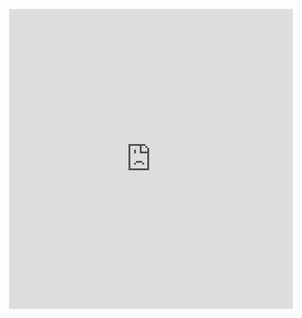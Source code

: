 <p style="text-align:center">
<iframe frameborder="0" height="480px"
        src="https://c3d.libretexts.org/CalcPlot3D/dynamicFigure/index.html?type=jaxlabel;position=middle;math=.;textonly=false&type=vector;vector=%3C2,1,0%3E;visible=true;color=rgb(17,109,192);size=2;initialpt=(0,0,0)&type=vector;vector=%3C-1,1,0%3E;visible=true;color=rgb(208,20,240);size=2;initialpt=(0,0,0)&type=vector;vector=%3C1/2,2,2.5%3E;visible=true;color=rgb(106,168,79);size=2;initialpt=(0,0,0)&type=z;z=0;visible=true;umin=-3;umax=3;vmin=-3;vmax=3;grid=30;format=normal;alpha=40;hidemyedges=true;constcol=rgb(255,0,0);view=0;contourcolor=red;fixdomain=true;contourplot=true;showcontourplot=false;firstvalue=-1;stepsize=0.2;numlevels=11;list=;xnum=46;ynum=46;show2d=false;hidesurface=false;hidelabels=true;showprojections=false;surfacecontours=true;projectioncolor=rgba(255,0,0,1);showxygrid=false;showxygridonbox=true;showconstraint=false&type=vector;vector=%3C.5,2,0%3E;visible=true;color=rgb(173,255,0);size=2;initialpt=(0,0,0)&type=vector;vector=%3C0,0,2.5%3E;visible=true;color=rgb(255,0,0);size=2;initialpt=(.5,2,0)&type=text;text=Target%3A%20b;visible=true;point=(1/2,1,1.4);color=rgb(106,168,79);font=Arial;fontsize=14pt;bold=true;italic=false;fontmath=true;align=Lower-right&type=text;text=Residual;visible=true;point=(.5,2,1);color=rgb(255,0,0);font=Arial;fontsize=11pt;bold=false;italic=false;fontmath=true;align=Upper-right&type=text;text=u;visible=true;point=(1,.6,0);color=rgb(17,109,192);font=Arial;fontsize=14pt;bold=true;italic=false;fontmath=true;align=Upper-right&type=text;text=v;visible=true;point=(-.6,.4,.1);color=rgb(208,20,240);font=Arial;fontsize=14pt;bold=true;italic=false;fontmath=true;align=Upper-right&type=spacecurve;spacecurve=curve;x=-t;y=t;z=0;visible=true;width=2;view=0;tmin=-3;tmax=3;tsteps=10;color=rgb(233,185,233);showtrace=false;tval=0;constcol=true;twod=false;arrows=0;showpt=true;trace=false;vel=false;acc=false;osc=false;k=false;repeat=false;bounce=false;dashed=false;tanline=false;dropcurtain=false;showtvector=false;shownvector=false;showbvector=false;showtnbeqs=false;showtnblabels=false;showoscplane=false;showrectplane=false;shownormplane=false;optimizecurve=true;maxjointangle=10&type=spacecurve;spacecurve=curve;x=2t;y=t;z=0;visible=true;width=2;view=0;tmin=-1.6;tmax=1.6;tsteps=10;color=rgb(159,187,213);showtrace=false;tval=0;constcol=true;twod=false;arrows=0;showpt=true;trace=false;vel=false;acc=false;osc=false;k=false;repeat=false;bounce=false;dashed=false;tanline=false;dropcurtain=false;showtvector=false;shownvector=false;showbvector=false;showtnbeqs=false;showtnblabels=false;showoscplane=false;showrectplane=false;shownormplane=false;optimizecurve=true;maxjointangle=10&type=point;point=(1.66666,0.83333,0);visible=true;color=rgb(0,255,255);size=4&type=point;point=(-1.1666,1.1666,0);visible=true;color=rgb(228,125,228);size=4&type=spacecurve;spacecurve=curve;x=-t+1.6666;y=t+0.83333;z=0;visible=true;width=2;view=0;tmin=-2;tmax=2;tsteps=10;color=rgb(233,185,233);showtrace=false;tval=0;constcol=true;twod=false;arrows=0;showpt=true;trace=true;vel=true;acc=true;osc=false;k=false;repeat=false;bounce=false;dashed=false;tanline=false;dropcurtain=false;showtvector=false;shownvector=false;showbvector=false;showtnbeqs=false;showtnblabels=false;showoscplane=false;showrectplane=false;shownormplane=false;optimizecurve=true;maxjointangle=10&type=spacecurve;spacecurve=curve;x=2t-1.1666;y=t+1.1666;z=0;visible=true;width=2;view=0;tmin=-.9;tmax=2;tsteps=200;color=rgb(162,193,222);showtrace=false;tval=0;constcol=true;twod=false;arrows=0;showpt=true;trace=true;vel=true;acc=true;osc=false;k=false;repeat=false;bounce=false;dashed=false;tanline=false;dropcurtain=false;showtvector=false;shownvector=false;showbvector=false;showtnbeqs=false;showtnblabels=false;showoscplane=false;showrectplane=false;shownormplane=false;optimizecurve=true;maxjointangle=10&type=vector;vector=%3C-.6,1.2,0%3E;visible=false;color=rgb(228,125,228);size=2;initialpt=(0,0,0)&type=text;text=v%20perp%20u;visible=false;point=(-.5,1,-.1);color=rgb(208,20,240);font=Times%20New%20Roman;fontsize=14pt;bold=false;italic=false;fontmath=true;align=Upper-right&type=window;hsrmode=0;nomidpts=true;anaglyph=-1;center=0.09657308993109837,1.8128995478040388,9.833822698615093,1;focus=0,0,0,1;up=0.6869713273879257,-0.7158150586575313,0.12521660092011352,1;transparent=false;alpha=140;twoviews=false;unlinkviews=false;axisextension=0.7;xaxislabel=x;yaxislabel=y;zaxislabel=z;edgeson=true;faceson=true;showbox=false;showaxes=false;showticks=true;perspective=false;centerxpercent=0.5;centerypercent=0.5;rotationsteps=30;autospin=true;xygrid=false;yzgrid=false;xzgrid=false;gridsonbox=true;gridplanes=true;gridcolor=rgb(128,128,128);xmin=-2;xmax=2;ymin=-2;ymax=2;zmin=-2;zmax=2;xscale=1;yscale=1;zscale=1;zcmin=-4;zcmax=4;xscalefactor=1;yscalefactor=1;zscalefactor=1;tracemode=0;keep2d=false;zoom=0.78"
        width="90%">
</iframe>
</p>
